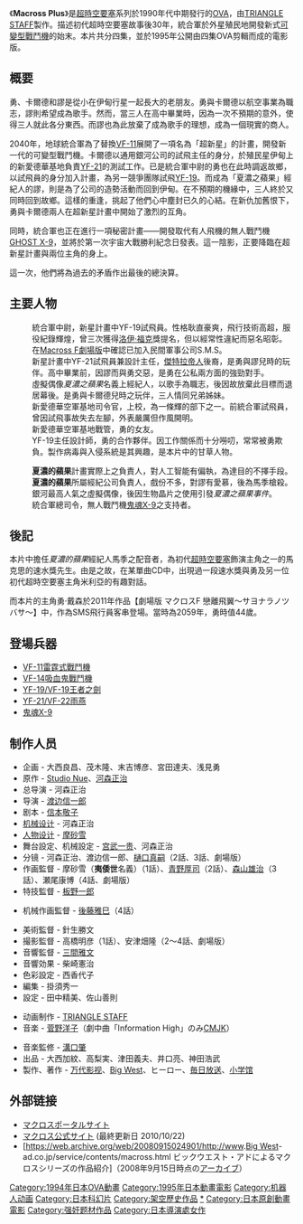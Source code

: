 {{refimprove|time=2016-04-15T12:13:45+00:00}}

{{Infobox animanga/Headerofja
|title= Macross Plus
|image= 
|size= 
|caption= 
|japanese= マクロスプラス
|english= 
|kana= 
|romaji= 
|genre= [[机器人动画|机器人]]，[[科幻|科幻]]
}}
{{Infobox animanga/OVA
|原作=[[Studio_Nue|Studio Nue]]、[[河森正治|河森正治]]
|總導演= [[河森正治|河森正治]]
|監督=[[渡边信一郎|渡边信一郎]]
|脚本=[[信本敬子|信本敬子]]
|キャラクターデザイン=[[摩砂雪|摩砂雪]]
|メカニックデザイン=河森正治
|音樂=[[菅野洋子|菅野洋子]]
|総作画監督=
|アニメーション制作=[[TRIANGLE_STAFF|TRIANGLE STAFF]]
|製作=[[万代影视|万代影视]]、[[Big_West|Big West]]<br/>ヒーロー、[[毎日放送|毎日放送]]、[[小学館|小学館]]
|発売日=
|開始=[[1994年|1994年]][[8月25日|8月25日]]
|終了=[[1995年|1995年]][[6月25日|6月25日]]
|話数=4
|その他=
}}
{{Infobox animanga/Movie
|タイトル=Macross Plus MOVIE EDITION
|監督=渡边信一郎
|制作=TRIANGLE STAFF
|封切日=[[1995年|1995年]][[10月7日|10月7日]]
|上映時間=115分
|その他=和[[超时空要塞7|超时空要塞7]]剧场版一起上映
}}
{{Infobox animanga/Footerofja}}

《'''Macross Plus'''》是[[超時空要塞|超時空要塞]]系列於1990年代中期發行的[[OVA|OVA]]，由[[TRIANGLE_STAFF|TRIANGLE STAFF]]製作。描述初代超時空要塞故事後30年，統合軍於外星殖民地開發新式[[可變型戰鬥機|可變型戰鬥機]]的始末。本片共分四集，並於1995年公開由四集OVA剪輯而成的電影版。

== 概要 ==
勇、卡爾德和謬是從小在伊甸行星一起長大的老朋友。勇與卡爾德以航空事業為職志，謬則希望成為歌手。然而，當三人在高中畢業時，因為一次不預期的意外，使得三人就此各分東西。而謬也為此放棄了成為歌手的理想，成為一個現實的商人。

2040年，地球統合軍為了替換[[VF-11雷霆式戰鬥機|VF-11]]展開了一項名為「超新星」的計畫，開發新一代的可變型戰鬥機。卡爾德以通用銀河公司的試飛主任的身分，於殖民星伊甸上的新愛德華基地負責[[YF-21/VF-22雨燕|YF-21]]的測試工作。已是統合軍中尉的勇也在此時調返故鄉，以試飛員的身分加入計畫，為另一競爭團隊試飛[[YF-19/VF-19王者之劍|YF-19]]。而成為「夏濃之蘋果」經紀人的謬，則是為了公司的造勢活動而回到伊甸。在不預期的機緣中，三人終於又同時回到故鄉。這樣的重逢，挑起了他們心中塵封已久的心結。在新仇加舊恨下，勇與卡爾德兩人在超新星計畫中開始了激烈的互角。

同時，統合軍也正在進行一項秘密計畫——開發取代有人飛機的無人戰鬥機[[GHOST_X-9|GHOST X-9]]，並將於第一次宇宙大戰勝利紀念日發表。這一陰影，正要降臨在超新星計畫與兩位主角的身上。

這一次，他們將為過去的矛盾作出最後的總決算。

== 主要人物 ==
; {{nihongo|勇·戴森|イサム・ダイソン|Isamu Alva Dyson|[[聲優|配音]]：[[山崎たくみ|山崎たくみ]]}}
: 統合軍中尉，新星計畫中YF-19試飛員。性格耿直豪爽，飛行技術高超，服役紀錄輝煌，曾三次獲得[[Macross_Zero#主要人物|洛伊·福克]]獎提名，但以經常性違紀而惡名昭彰。
: 在[[Macross_F_戀離飛翼|Macross F劇場版]]中確認已加入民間軍事公司S.M.S。
; {{nihongo|卡爾德·哥文·波文|ガルド・ゴア・ボーマン配音：[[石塚運昇|石塚運昇]]}}
: 新星計畫中YF-21試飛員兼設計主任，[[傑特拉帝人|傑特拉帝人]]後裔，是勇與謬兒時的玩伴。高中畢業前，因謬而與勇交惡，是勇在公私兩方面的強勁對手。
; {{nihongo|謬芳容|ミュン・ファン・ローン|Myung Fang Lone|配音：[[深見梨加|深見梨加]]}}
: 虛擬偶像''夏濃之蘋果''名義上經紀人，以歌手為職志，後因故放棄此目標而退居幕後。是勇與卡爾德兒時之玩伴，三人情同兄弟姊妹。
; {{nihongo|米拉德·強森|ミラード・ジョンソン大佐||配音：[[內海賢二|內海賢二]]}}
: 新愛德華空軍基地司令官，上校，為一條輝的部下之一。前統合軍試飛員，曾因試飛事故失去左腳，外表嚴厲但作風開明。
; {{nihongo|露西|ルーシー・マクミラン|Lucy Macmillan|配音：[[林原惠|林原惠]]}}
: 新愛德華空軍基地戰管，勇的女友。
; {{nihongo|楊·諾曼|ヤン・ノイマン|Yang Neumann|配音：[[西村智博|西村智博]]}}
: YF-19主任設計師，勇的合作夥伴。因工作關係而十分嘮叨，常常被勇欺負。製作病毒與入侵系統是其興趣，是本片中的甘草人物。
<!-- 注释：[[File:Vf-19Pmacross.jpg|thumb]]]] --> 
; {{nihongo|馬季|マージ・グルドア||配音：[[速水獎|速水獎]]}}
: '''夏濃的蘋果'''計畫實際上之負責人，對人工智能有偏執，為達目的不擇手段。
; {{nihongo|雷蒙|レイモンド・マーリー||配音：[[銀河萬丈|銀河萬丈]]}}
: '''夏濃的蘋果'''所屬經紀公司負責人，戲份不多，對謬有愛慕，後為馬季槍殺。
; {{nihongo|夏濃|シャロン・アップル|Sharon Apple|配音：[[兵藤まこ|兵藤まこ]]}}
: 銀河最高人氣之虛擬偶像，後因生物晶片之使用引發''夏濃之蘋果事件''。
; {{nihongo|希金斯將軍|ヒギンズ総司令||配音：[[佐藤正治|佐藤正治]]}}
: 統合軍總司令，無人戰鬥機[[鬼魂X-9|鬼魂X-9]]之支持者。

== 後記 ==
本片中擔任''夏濃的蘋果''經紀人馬季之配音者，為初代[[超時空要塞|超時空要塞]]飾演主角之一的馬克思的速水獎先生。由是之故，在某單曲CD中，出現過一段速水獎與勇及另一位初代超時空要塞主角米利亞的有趣對話。

而本片的主角勇·戴森於2011年作品【劇場版 マクロスF 戀離飛翼～サヨナラノツバサ～】中，作為SMS飛行員客串登場。當時為2059年，勇時值44歲。

== 登場兵器 ==
* [[VF-11雷霆式戰鬥機|VF-11雷霆式戰鬥機]]
* [[VF-14吸血鬼戰鬥機|VF-14吸血鬼戰鬥機]]
* [[YF-19/VF-19王者之劍|YF-19/VF-19王者之劍]]
* [[YF-21/VF-22雨燕|YF-21/VF-22雨燕]]
* [[鬼魂X-9|鬼魂X-9]]

== 制作人员 ==
* 企画 - 大西良昌、茂木隆、末吉博彦、宮田達夫、浅見勇
* 原作 - [[Studio_Nue|Studio Nue]]、[[河森正治|河森正治]]
* 总导演 - 河森正治
* 导演 - [[渡边信一郎|渡边信一郎]]
* 剧本 - [[信本敬子|信本敬子]]
* [[机械设计_(动画)|机械设计]] - 河森正治
* [[人物设计|人物设计]] - [[摩砂雪|摩砂雪]]
* 舞台設定、机械設定 - [[宫武一贵|宫武一贵]]、河森正治
* 分镜 - 河森正治、渡边信一郎、[[樋口真嗣|樋口真嗣]]（2話、3話、劇場版）
* 作画監督 - 摩砂雪（'''夷倭世'''名義）（1話）、[[青野厚司|青野厚司]]（2話）、[[森山雄治|森山雄治]]（3話）、瀬尾康博（4話、劇場版）
* 特技監督 - [[板野一郎|板野一郎]]
<!--*演出助手: 大原実、三笠修-->
* 机械作画監督 - [[後藤雅巳|後藤雅巳]]（4話）
<!--* コンサートシーンアニメーション - [[森本晃司_(アニメーター)|森本晃司]]-->
<!--*作画監督補: 小倉陳利、岸田隆宏、[[鶴巻和哉|鶴巻和哉]]、[[逢坂浩司|逢坂浩司]]-->
* 美術監督 - 針生勝文
* 撮影監督 - 高橋明彦（1話）、安津畑隆（2～4話、劇場版）
* 音響監督 - [[三間雅文|三間雅文]]
* 音響効果 - 柴崎憲治
* 色彩設定 - 西香代子
* 編集 - 掛須秀一
* 設定 - 田中精美、佐山善則
<!--* デジタルグラフィックデザイン - 佐山善則
* コンピュータグラフィック - LINKS Corporation
* CG制作協力 - ビルドアップ
*メインタイトル・シャロンシンボル
*: アート・ディレクション: 永石勝久
*: グラフィックデザイン: 上杉孝昭
*: ディスプレイデザイン: 佐山善則-->
* 动画制作 - [[TRIANGLE_STAFF|TRIANGLE STAFF]]
* 音楽 - [[菅野洋子|菅野洋子]]（劇中曲「Information High」のみ[[CMJK|CMJK]]）
<!--*音楽制作: [[ビクターエンタテインメント|ビクターエンタテインメント]]
* 音楽制作協力 - ボーダーライン
* 音響制作 - マジックカプセル
* ISRAEL CREW - Member of ISRAEL Phiharmonic Orchestra
* 指揮 - Anthony lngus-->
* 音楽監修 - [[溝口肇|溝口肇]]
* 出品 - 大西加紋、高梨実、津田義夫、井口亮、神田浩武
* 製作、著作 - [[万代影视|万代影视]]、[[Big_West|Big West]]、ヒーロー、[[毎日放送|毎日放送]]、[[小学馆|小学馆]]
<!--* インターナショナル版演出：クイント・ランカスター
* 英語台本：リチャード・ガルシア-->

== 外部链接 ==
* [https://web.archive.org/web/20161017104450/http://macross.jp/ マクロスポータルサイト]
* [http://www.macross.co.jp/ マクロス公式サイト] {{Wayback|url=http://www.macross.co.jp/ |date=20070121104445 }} (最終更新日 2010/10/22)
* [https://web.archive.org/web/20080915024901/http://www.[[Big_West|Big West]]-ad.co.jp/service/contents/macross.html ビックウエスト・アドによるマクロスシリーズの作品紹介]（2008年9月15日時点の[[インターネットアーカイブ|アーカイブ]]）

{{超时空要塞系列}}
{{渡邊信一郎執導作品}}
{{DEFAULTSORT:Macross Plus}}

[[Category:1994年日本OVA動畫|Category:1994年日本OVA動畫]]
[[Category:1995年日本動畫電影|Category:1995年日本動畫電影]]
[[Category:机器人动画|Category:机器人动画]]
[[Category:日本科幻片|Category:日本科幻片]]
[[Category:架空歷史作品|Category:架空歷史作品]]
[[Category:超時空要塞|*]]
[[Category:日本原創動畫電影|Category:日本原創動畫電影]]
[[Category:强奸题材作品|Category:强奸题材作品]]
[[Category:日本導演處女作|Category:日本導演處女作]]